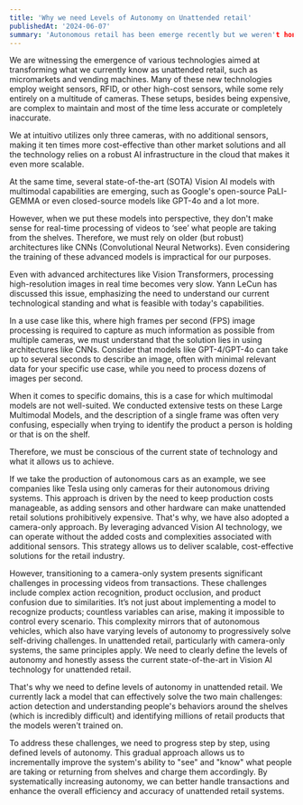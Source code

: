 ```yaml
---
title: 'Why we need Levels of Autonomy on Unattended retail'
publishedAt: '2024-06-07'
summary: 'Autonomous retail has been emerge recently but we weren't honest about how the current Vision Models can or can't help us to achieve that autonomy'
---
```


We are witnessing the emergence of various technologies aimed at transforming what we currently know as unattended retail, such as micromarkets and vending machines. Many of these new technologies employ weight sensors, RFID, or other high-cost sensors, while some rely entirely on a multitude of cameras. These setups, besides being expensive, are complex to maintain and most of the time  less accurate or completely inaccurate.

We at <a>intuitivo</a> utilizes only three cameras, with no additional sensors, making it ten times more cost-effective than other market solutions and all the technology relies on a robust AI infrastructure in the cloud that makes it even more scalable.

At the same time, several state-of-the-art (SOTA) Vision AI models with multimodal capabilities are emerging, such as Google's open-source PaLI-GEMMA 
or even closed-source models like GPT-4o and a lot more.

However, when we put these models into perspective, they don't make sense for real-time processing of videos to ‘see’ what people are taking from the shelves. 
Therefore, we must rely on older (but robust) architectures like CNNs (Convolutional Neural Networks). Even considering the training of these advanced models is impractical for our purposes.

Even with advanced architectures like Vision Transformers, processing high-resolution images in real time becomes very slow. Yann LeCun has discussed this issue, emphasizing the need to understand our current technological standing and what is feasible with today's capabilities.

<StaticTweet id="1795396356028199306" />

In a use case like this, where high frames per second (FPS) image processing is required to capture as much information as possible from multiple cameras, we must understand that the solution lies in using architectures like CNNs. Consider that models like GPT-4/GPT-4o can take up to several seconds to describe an image, often with minimal relevant data for your specific use case, while you need to process dozens of images per second.

When it comes to specific domains, this is a case for which multimodal models are not well-suited. We conducted extensive tests on these Large Multimodal Models, and the description of a single frame was often very confusing, especially when trying to identify the product a person is holding or that is on the shelf.

Therefore, we must be conscious of the current state of technology and what it allows us to achieve.

If we take the production of autonomous cars as an example, we see companies like Tesla using only cameras for their autonomous driving systems. This approach is driven by the need to keep production costs manageable, as adding sensors and other hardware can make unattended retail solutions prohibitively expensive. That's why, we have also adopted a camera-only approach. By leveraging advanced Vision AI technology, we can operate without the added costs and complexities associated with additional sensors. This strategy allows us to deliver scalable, cost-effective solutions for the retail industry.

However, transitioning to a camera-only system presents significant challenges in processing videos from transactions. 
These challenges include complex action recognition, product occlusion, and product confusion due to similarities. It’s not just about implementing a model to recognize products; countless variables can arise, making it impossible to control every scenario. This complexity mirrors that of autonomous vehicles, which also have varying levels of autonomy to progressively solve self-driving challenges. In unattended retail, particularly with camera-only systems, the same principles apply. We need to clearly define the levels of autonomy and honestly assess the current state-of-the-art in Vision AI technology for unattended retail.

That's why we need to define levels of autonomy in unattended retail. 
We currently lack a model that can effectively solve the two main challenges: 
action detection and understanding people's behaviors around the shelves (which is incredibly difficult) and 
identifying millions of retail products that the models weren't trained on.

To address these challenges, we need to progress step by step, using defined levels of autonomy. 
This gradual approach allows us to incrementally improve the system's ability to "see" and "know" what people are taking or returning 
from shelves and charge them accordingly. By systematically increasing autonomy, we can better handle transactions and enhance the 
overall efficiency and accuracy of unattended retail systems.